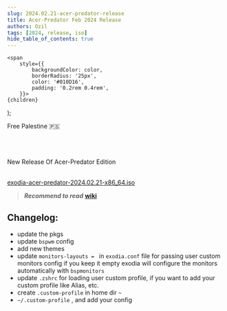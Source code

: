 ```yaml
---
slug: 2024.02.21-acer-predator-release
title: Acer-Predator Feb 2024 Release
authors: Ozil
tags: [2024, release, iso]
hide_table_of_contents: true
---
```


<!-- Badges -->
    <span
        style={{
            backgroundColor: color,
            borderRadius: '25px',
            color: '#010D16',
            padding: '0.2rem 0.4rem',
        }}>
    {children}
  </span>
);

<Highlight color="#04bdcb">Free Palestine 🇵🇸</Highlight>  <br></br>

<br></br>New Release Of Acer-Predator Edition<br></br>

[exodia-acer-predator-2024.02.21-x86_64.iso](https://omansh.vercel.app/ExodiaOS/latest/predator)

> **_Recommend to read_**   **[wiki](https://exodia-os.github.io/wiki/docs/intro)**

## Changelog:

- update the pkgs
- update `bspwm` config
- add new themes
- update `monitors-layouts = ` in `exodia.conf` file for passing user custom monitors config if you keep it empty exodia will configure the monitors automatically with `bspmonitors`
- update `.zshrc` for loading user custom profile, if you want to add your custom profile like Alias, etc.
 - create `.custom-profile` in home dir `~`
 - `~/.custom-profile` , and add your config
